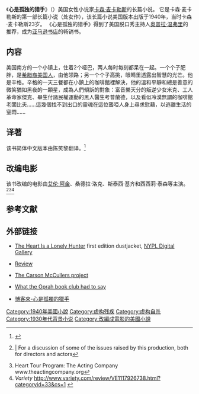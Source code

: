 {{otheruses|subject=卡森·麦卡勒斯的长篇小说《心是孤独的猎手》|other=改编的电影作品|天涯何处觅知心}}
{{Infobox Book 
|书名      = 心是孤独的猎手
|图像      = HeartIsALonelyHunter.jpg
|图像说明  = 第一版
|作者      = [[卡森·麦卡勒斯|卡森·麦卡勒斯]]
|原名      = ''The Heart Is a Lonely Hunter''
|译者      = 
|插图      = 
|封面设计  = 
|出版地    = 美國
|语言      = 英語
|系列      = 
|题材      = 
|类型      = [[长篇小说|长篇小说]]
|出版者    = {{link-en|Houghton Mifflin Harcourt|Houghton Mifflin Harcourt|Houghton Mifflin}}
|出版日期  = 1940年
|中文版    = 
|媒介      = [[印刷|印刷]]（精裝本）
|页数      = 356頁
|开本      = 
|isbn      = 9787542638618
|oclc      = 
|杜威十进制图书分类法= 
|美国国会图书馆图书分类法= 
|上一部作品= 
|下一部作品= 
|引用      = 
|被引用    = 
}}

《'''心是孤独的猎手'''》（{{lang-en|''The Heart Is a Lonely Hunter''}}）美国女性小说家[[卡森·麦卡勒斯|卡森·麦卡勒斯]]的长篇小说。
它是卡森·麦卡勒斯的第一部长篇小说（处女作），该长篇小说美国版本出版于1940年，当时卡森·麦卡勒斯23岁。
《心是孤独的猎手》得到了美国脱口秀主持人[[奥普拉·温弗里|奥普拉·温弗里]]的推荐，成为[[亚马逊书店|亚马逊书店]]的畅销书。

==内容==
美国南方的一个小镇上，住着2个哑巴，两人每时每刻都呆在一起。一个个子肥胖，是[[希腊裔美国人|希腊裔美国人]]，由他领路；另一个个子高挑，眼睛里透露出智慧的光芒。他是辛格。辛格的一天三餐都在小鎮上的咖啡館裡解決，他的溫和平靜和總是善意的微笑猶如黑夜的一顆星，成為人們傾訴的對象：富音樂天分的叛逆少女米克、工人革命家傑克、畢生付諸民權運動的黑人醫生考普蘭德，以及看似冷漠無謂的咖啡館老闆比夫……這幾個找不到出口的靈魂在這位聾啞人身上尋求慰藉，以逃離生活的窒悶……

==译著==
该书简体中文版本由陈笑黎翻译。<ref>{{cite book |language=zh-hans|author=陈笑黎 |title=《心是孤独的猎手》|year=2005年8月1日 |publisher=三联书店 |location=上海 |pages= |isbn=9787542638618 }}</ref>

==改编电影==
{{See also|天涯何处觅知心}}

该书改编的电影由[[艾伦·阿金|艾伦·阿金]]、桑德拉·洛克、斯泰西·基齐和西西莉·泰森等主演。<ref>{{cite web |url=http://thefastertimes.com/theatertalk/2009/10/14/the-new-york-theater-workshop-vs-the-deaf-a-modest-proposal-for-casting-plays/ |title=存档副本 |accessdate=2009-11-10 |deadurl=yes |archiveurl=https://web.archive.org/web/20091024110750/http://thefastertimes.com/theatertalk/2009/10/14/the-new-york-theater-workshop-vs-the-deaf-a-modest-proposal-for-casting-plays/ |archivedate=2009-10-24 }} | For a discussion of some of the issues raised by this production, both for directors and actors</ref><ref>Heart Tour Program: The Acting Company www.theactingcompany.org</ref><ref>''Variety'' http://www.variety.com/review/VE1117926738.html?categoryid=33&cs=1 {{Wayback|url=http://www.variety.com/review/VE1117926738.html?categoryid=33&cs=1 |date=20091204150059 }}</ref>

==参考文献==
{{reflist}}

==外部链接==
* {{en icon}} [http://digitalgallery.nypl.org/nypldigital/id?497719 The Heart Is a Lonely Hunter] first edition dustjacket, [[NYPL_Digital_Gallery|NYPL Digital Gallery]]
* {{en icon}} [https://web.archive.org/web/20121028144321/http://www.carson-mccullers.com/html/wright.html Review]
* {{en icon}} [http://carson-mccullers.com The Carson McCullers project]
* {{en icon}} [http://www.oprah.com/oprahsbookclub/The-Heart-Is-a-Lonely-Hunter-by-Carson-McCullers_1 What the Oprah book club had to say] {{Wayback|url=http://www.oprah.com/oprahsbookclub/The-Heart-Is-a-Lonely-Hunter-by-Carson-McCullers_1 |date=20200403225342 }}
* {{en icon}} [https://web.archive.org/web/20140712235709/http://www.books.com.tw/products/0010525924 博客來-心是孤獨的獵手]
{{DEFAULTSORT:X心}}
[[Category:1940年美國小說|Category:1940年美國小說]]
[[Category:虚构残疾|Category:虚构残疾]]
[[Category:虚构自杀|Category:虚构自杀]]
[[Category:1930年代背景小说|Category:1930年代背景小说]]
[[Category:改編成電影的美國小說|Category:改編成電影的美國小說]]